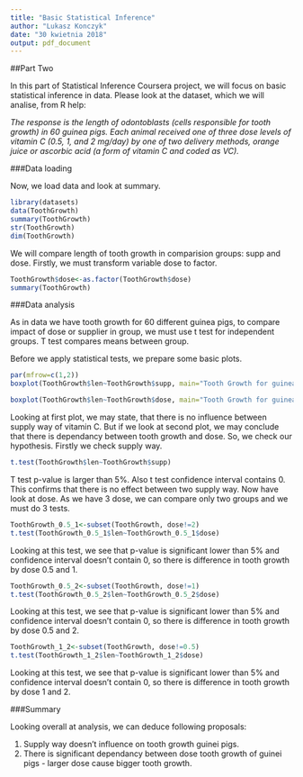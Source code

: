 ---
title: "Basic Statistical Inference"
author: "Lukasz Konczyk"
date: "30 kwietnia 2018"
output: pdf_document
---

##Part Two

In this part of Statistical Inference Coursera project, we will focus on basic statistical inference in data. Please look at the dataset, which we will analise, from R help:

*The response is the length of odontoblasts (cells responsible for tooth growth) in 60 guinea pigs. Each animal received one of three dose levels of vitamin C (0.5, 1, and 2 mg/day) by one of two delivery methods, orange juice or ascorbic acid (a form of vitamin C and coded as VC).*


###Data loading

Now, we load data and look at summary.

```{r, echo=TRUE}
library(datasets)
data(ToothGrowth)
summary(ToothGrowth)
str(ToothGrowth)
dim(ToothGrowth)
```

We will compare length of tooth growth in comparision groups: supp and dose. Firstly, we must transform variable dose to factor.

```{r, echo=TRUE}
ToothGrowth$dose<-as.factor(ToothGrowth$dose)
summary(ToothGrowth)
```

###Data analysis

As in data we have tooth growth for 60 different guinea pigs, to compare impact of dose or supplier in group, we must use t test for independent groups. T test compares means between group.

Before we apply statistical tests, we prepare some basic plots.

```{r, echo=TRUE,fig.height = 4, fig.width = 5}
par(mfrow=c(1,2))
boxplot(ToothGrowth$len~ToothGrowth$supp, main="Tooth Growth for guinea pigs\n in supplier groups",cex.main=0.7)

boxplot(ToothGrowth$len~ToothGrowth$dose, main="Tooth Growth for guinea pigs\n in dose groups", cex.main=0.7)
```

Looking at first plot, we may state, that there is no influence between supply way of vitamin C. But if we look at second plot, we may conclude that there is dependancy between tooth growth and dose. So, we check our hypothesis. Firstly we check supply way.

```{r, echo=TRUE}
t.test(ToothGrowth$len~ToothGrowth$supp)
```

T test p-value is larger than 5%. Also t test confidence interval contains 0. This confirms that there is no effect between two supply way. Now have look at dose. As we have 3 dose, we can compare only two groups and we must do 3 tests.

```{r, echo=TRUE}
ToothGrowth_0.5_1<-subset(ToothGrowth, dose!=2)
t.test(ToothGrowth_0.5_1$len~ToothGrowth_0.5_1$dose)
```

Looking at this test, we see that p-value is significant lower than 5% and confidence interval doesn't contain 0, so there is difference in tooth growth by dose 0.5 and 1.

```{r, echo=TRUE}
ToothGrowth_0.5_2<-subset(ToothGrowth, dose!=1)
t.test(ToothGrowth_0.5_2$len~ToothGrowth_0.5_2$dose)
```

Looking at this test, we see that p-value is significant lower than 5% and confidence interval doesn't contain 0, so there is difference in tooth growth by dose 0.5 and 2.

```{r, echo=TRUE}
ToothGrowth_1_2<-subset(ToothGrowth, dose!=0.5)
t.test(ToothGrowth_1_2$len~ToothGrowth_1_2$dose)
```

Looking at this test, we see that p-value is significant lower than 5% and confidence interval doesn't contain 0, so there is difference in tooth growth by dose 1 and 2.

###Summary

Looking overall at analysis, we can deduce following proposals:

1. Supply way doesn't influence on tooth growth guinei pigs.
2. There is significant dependancy between dose tooth growth of guinei pigs - larger dose cause bigger tooth growth.